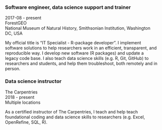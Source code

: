 ### Software engineer, data science support and trainer

2017-08 - present  
ForestGEO  
National Museum of Natural History, Smithsonian Institution, Washington DC, USA  

My official title is "IT Specialist - R-package developer". I implement software solutions to help researchers work in an efficient, transparent, and reproducible way. I develop new software (R packages) and update a legacy code base. I also teach data science skills (e.g. R, Git, GitHub) to researchers and students, and help them troubleshoot, both remotely and in person.

### Data science instructor

The Carpentries  
2018 - present  
Multiple locations  

As a certified instructor of The Carpentries, I teach and help teach foundational coding and data science skills to researchers (e.g. Excel, OpenRefine, SQL, R).
